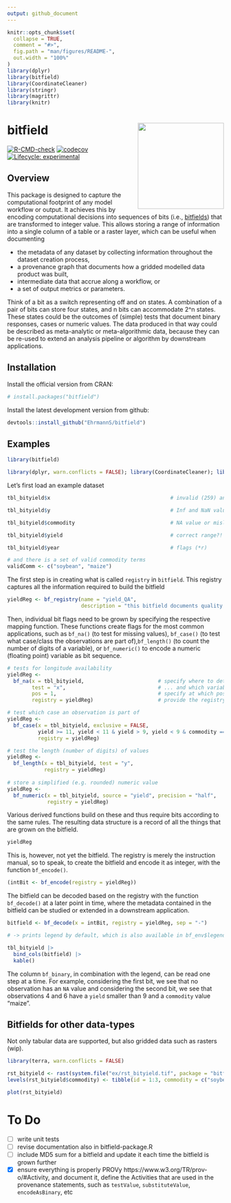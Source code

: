 ```yaml
---
output: github_document
---
```


<!-- README.md is generated from README.Rmd. Please edit that file -->

```r
knitr::opts_chunk$set(
  collapse = TRUE,
  comment = "#>",
  fig.path = "man/figures/README-",
  out.width = "100%"
)
library(dplyr)
library(bitfield)
library(CoordinateCleaner)
library(stringr)
library(magrittr)
library(knitr)
```

# bitfield <a href='https://github.com/ehrmanns/bitfield/'><img src='man/figures/logo.svg' align="right" height="200" /></a>

<!-- badges: start -->
<!-- [![CRAN\_Status\_Badge](http://www.r-pkg.org/badges/version/)](https://cran.r-project.org/package=) -->
<!-- [![DOI](https://zenodo.org/badge/DOI/)](https://doi.org/) -->

[![R-CMD-check](https://github.com/ehrmanns/bitfield/workflows/R-CMD-check/badge.svg)](https://github.com/ehrmanns/bitfield/actions)
[![codecov](https://codecov.io/gh/ehrmanns/bitfield/branch/master/graph/badge.svg?token=hjppymcGr3)](https://codecov.io/gh/ehrmanns/bitfield)
[![Lifecycle: experimental](https://img.shields.io/badge/lifecycle-experimental-orange.svg)](https://lifecycle.r-lib.org/articles/stages.html#experimental)

<!-- [![](http://cranlogs.r-pkg.org/badges/grand-total/)](https://cran.r-project.org/package=) -->
<!-- badges: end -->

## Overview

This package is designed to capture the computational footprint of any model workflow or output. It achieves this by encoding computational decisions into sequences of bits (i.e., [bitfields](https://en.wikipedia.org/wiki/Bit_field)) that are transformed to integer value. This allows storing a range of information into a single column of a table or a raster layer, which can be useful when documenting 

  - the metadata of any dataset by collecting information throughout the dataset creation process, 
  - a provenance graph that documents how a gridded modelled data product was built, 
  - intermediate data that accrue along a workflow, or 
  - a set of output metrics or parameters.

Think of a bit as a switch representing off and on states. A combination of a pair of bits can store four states, and n bits can accommodate 2^n states. These states could be the outcomes of (simple) tests that document binary responses, cases or numeric values. The data produced in that way could be described as meta-analytic or meta-algorithmic data, because they can be re-used to extend an analysis pipeline or algorithm by downstream applications.

## Installation

Install the official version from CRAN:

```r
# install.packages("bitfield")
```

Install the latest development version from github:

```r
devtools::install_github("EhrmannS/bitfield")
```


## Examples

```r
library(bitfield)

library(dplyr, warn.conflicts = FALSE); library(CoordinateCleaner); library(stringr)
```

Let's first load an example dataset

```r
tbl_bityield$x                                       # invalid (259) and improbable (0) coordinate value

tbl_bityield$y                                       # Inf and NaN value

tbl_bityield$commodity                               # NA value or mislabelled term ("honey")

tbl_bityield$yield                                   # correct range?!

tbl_bityield$year                                    # flags (*r)

# and there is a set of valid commodity terms
validComm <- c("soybean", "maize")
```

The first step is in creating what is called `registry` in `bitfield`. This registry captures all the information required to build the bitfield

```r
yieldReg <- bf_registry(name = "yield_QA",
                        description = "this bitfield documents quality assessment in a table of yield data.")
```

Then, individual bit flags need to be grown by specifying the respective mapping function. These functions create flags for the most common applications, such as `bf_na()` (to test for missing values), `bf_case()` (to test what case/class the observations are part of),`bf_length()` (to count the number of digits of a variable), or `bf_numeric()` to encode a numeric (floating point) variable as bit sequence.
  
```r
# tests for longitude availability
yieldReg <- 
  bf_na(x = tbl_bityield,                        # specify where to determine flags
        test = "x",                              # ... and which variable to test
        pos = 1,                                 # specify at which position to store the flag
        registry = yieldReg)                     # provide the registry to update

# test which case an observation is part of
yieldReg <- 
  bf_case(x = tbl_bityield, exclusive = FALSE,
          yield >= 11, yield < 11 & yield > 9, yield < 9 & commodity == "maize",
          registry = yieldReg)

# test the length (number of digits) of values
yieldReg <- 
  bf_length(x = tbl_bityield, test = "y",
            registry = yieldReg)
  
# store a simplified (e.g. rounded) numeric value
yieldReg <-
  bf_numeric(x = tbl_bityield, source = "yield", precision = "half",
             registry = yieldReg)
```

Various derived functions build on these and thus require bits according to the same rules. The resulting data structure is a record of all the things that are grown on the bitfield.

```r
yieldReg
```

This is, however, not yet the bitfield. The registry is merely the instruction manual, so to speak, to create the bitfield and encode it as integer, with the function `bf_encode()`.

```r
(intBit <- bf_encode(registry = yieldReg))
```

The bitfield can be decoded based on the registry with the function `bf_decode()` at a later point in time, where the metadata contained in the bitfield can be studied or extended in a downstream application.

```r
bitfield <- bf_decode(x = intBit, registry = yieldReg, sep = "-")

# -> prints legend by default, which is also available in bf_env$legend

tbl_bityield |>
  bind_cols(bitfield) |>
  kable()
```

The column `bf_binary`, in combination with the legend, can be read one step at a time. For example, considering the first bit, we see that no observation has an `NA` value and considering the second bit, we see that observations 4 and 6 have a `yield` smaller than 9 and a `commodity` value "maize".


## Bitfields for other data-types

Not only tabular data are supported, but also gridded data such as rasters (wip).

```r
library(terra, warn.conflicts = FALSE)

rst_bityield <- rast(system.file("ex/rst_bityield.tif", package = "bitfield"))
levels(rst_bityield$commodity) <- tibble(id = 1:3, commodity = c("soybean", "maize", "honey"))

plot(rst_bityield)
```


# To Do

- [ ] write unit tests
- [ ] revise documentation also in bitfield-package.R
- [ ] include MD5 sum for a bitfield and update it each time the bitfield is grown further
- [x] ensure everything is properly PROVy https://www.w3.org/TR/prov-o/#Activity, and document it, define the Activities that are used in the provenance statements, such as `testValue`,  `substituteValue`, `encodeAsBinary`, etc
